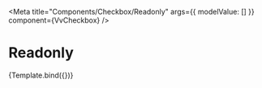 


<Meta
	title="Components/Checkbox/Readonly"
	args={{
		modelValue: []
	}}
	component={VvCheckbox}
/>

# Readonly

<Canvas>
	<Story
		name="Readonly"
		args={{
			id: 2,
			label: 'Option 1',
			name: 'ck2',
			readonly: true,
			value: 'Option 2'
		}}>
		{Template.bind({})}
	</Story>
</Canvas>
